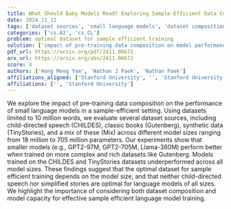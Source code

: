```yaml
---
title: What Should Baby Models Read? Exploring Sample-Efficient Data Composition on Model Performance
date: 2024_11_12
tags: ['dataset sources', 'small language models', 'dataset composition', 'pre-training data composition', 'model performance', 'sample-efficient setting', 'model capacity']
categories: ['cs.AI', 'cs.CL']
problem: optimal dataset for sample efficient training
solution: ['impact of pre-training data composition on model performance']
pdf_url: https://arxiv.org/pdf/2411.06672
arx_url: https://arxiv.org/abs/2411.06672
score: 4
authors: ['Hong Meng Yam', 'Nathan J Paek', 'Nathan Paek']
affiliations_aligned: ['Stanford University', '', 'Stanford University']
affiliations: ['', 'Stanford University']
---
```



We explore the impact of pre-training data composition on the performance of small language models in a sample-efficient setting. Using datasets limited to 10 million words, we evaluate several dataset sources, including child-directed speech (CHILDES), classic books (Gutenberg), synthetic data (TinyStories), and a mix of these (Mix) across different model sizes ranging from 18 million to 705 million parameters. Our experiments show that smaller models (e.g., GPT2-97M, GPT2-705M, Llama-360M) perform better when trained on more complex and rich datasets like Gutenberg. Models trained on the CHILDES and TinyStories datasets underperformed across all model sizes. These findings suggest that the optimal dataset for sample efficient training depends on the model size, and that neither child-directed speech nor simplified stories are optimal for language models of all sizes. We highlight the importance of considering both dataset composition and model capacity for effective sample efficient language model training.